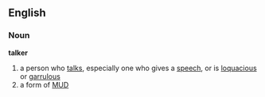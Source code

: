 ==English==
===Noun===
'''talker'''
# a person who [[talk]]s, especially one who gives a [[speech]], or is [[loquacious]] or [[garrulous]]
# a form of [[MUD]]
{{wikipedia}}